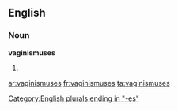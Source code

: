 ==English==

===Noun===
'''vaginismuses'''

# {{plural of|[[vaginismus]]}}

[[Category:English plurals ending in "-es"]]

[[ar:vaginismuses]]
[[fr:vaginismuses]]
[[ta:vaginismuses]]
